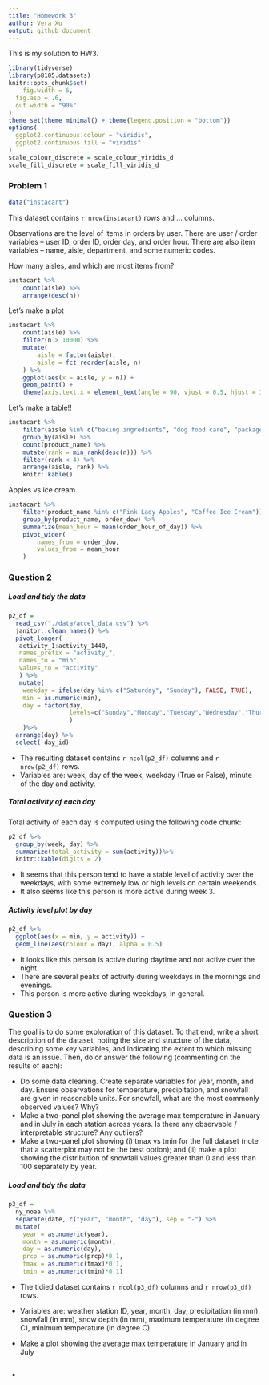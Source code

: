 ```yaml
---
title: "Homework 3"
author: Vera Xu
output: github_document
---
```


This is my solution to HW3.

```r
library(tidyverse)
library(p8105.datasets)
knitr::opts_chunk$set(
	fig.width = 6, 
  fig.asp = .6,
  out.width = "90%"
)
theme_set(theme_minimal() + theme(legend.position = "bottom"))
options(
  ggplot2.continuous.colour = "viridis",
  ggplot2.continuous.fill = "viridis"
)
scale_colour_discrete = scale_colour_viridis_d
scale_fill_discrete = scale_fill_viridis_d
```


### Problem 1

```r
data("instacart")
```

This dataset contains `r nrow(instacart)` rows and ... columns. 

Observations are the level of items in orders by user. There are user / order variables -- user ID, order ID, order day, and order hour. There are also item variables -- name, aisle, department, and some numeric codes. 

How many aisles, and which are most items from?

```r
instacart %>% 
	count(aisle) %>% 
	arrange(desc(n))
```


Let's make a plot

```r
instacart %>% 
	count(aisle) %>% 
	filter(n > 10000) %>% 
	mutate(
		aisle = factor(aisle),
		aisle = fct_reorder(aisle, n)
	) %>% 
	ggplot(aes(x = aisle, y = n)) + 
	geom_point() + 
	theme(axis.text.x = element_text(angle = 90, vjust = 0.5, hjust = 1))
```


Let's make a table!!

```r
instacart %>% 
	filter(aisle %in% c("baking ingredients", "dog food care", "packaged vegetables fruits")) %>% 
	group_by(aisle) %>% 
	count(product_name) %>% 
	mutate(rank = min_rank(desc(n))) %>% 
	filter(rank < 4) %>% 
	arrange(aisle, rank) %>% 
	knitr::kable()
```


Apples vs ice cream..

```r
instacart %>% 
	filter(product_name %in% c("Pink Lady Apples", "Coffee Ice Cream")) %>% 
	group_by(product_name, order_dow) %>% 
	summarize(mean_hour = mean(order_hour_of_day)) %>% 
	pivot_wider(
		names_from = order_dow,
		values_from = mean_hour
	)
```

### Question 2


##### Load and tidy the data

```r
p2_df = 
  read_csv("./data/accel_data.csv") %>%
  janitor::clean_names() %>%
  pivot_longer(
   activity_1:activity_1440,
   names_prefix = "activity_",
   names_to = "min",
   values_to = "activity"
   ) %>%
   mutate(
    weekday = ifelse(day %in% c("Saturday", "Sunday"), FALSE, TRUE),
    min = as.numeric(min),
    day = factor(day, 
                 levels=c("Sunday","Monday","Tuesday","Wednesday","Thursday","Friday","Saturday")
                 ) 
    )%>%
  arrange(day) %>%
  select(-day_id)
```

* The resulting dataset contains `r ncol(p2_df)` columns and `r nrow(p2_df)` rows.
* Variables are: week, day of the week, weekday (True or False), minute of the day and activity. 



##### Total activity of each day

Total activity of each day is computed using the following code chunk: 

```r
p2_df %>%
  group_by(week, day) %>% 
  summarize(total_activity = sum(activity))%>% 
  knitr::kable(digits = 2)
```

* It seems that this person tend to have a stable level of activity over the weekdays, with some extremely low or high levels on certain weekends.
* It also seems like this person is more active during week 3.



##### Activity level plot by day

```r
p2_df %>%
  ggplot(aes(x = min, y = activity)) + 
  geom_line(aes(colour = day), alpha = 0.5)
```

* It looks like this person is active during daytime and not active over the night.
* There are several peaks of activity during weekdays in the mornings and evenings.
* This person is more active during weekdays, in general.


### Question 3

The goal is to do some exploration of this dataset. To that end, write a short description of the dataset, noting the size and structure of the data, describing some key variables, and indicating the extent to which missing data is an issue. Then, do or answer the following (commenting on the results of each):

* Do some data cleaning. Create separate variables for year, month, and day. Ensure observations for temperature, precipitation, and snowfall are given in reasonable units. For snowfall, what are the most commonly observed values? Why?
* Make a two-panel plot showing the average max temperature in January and in July in each station across years. Is there any observable / interpretable structure? Any outliers?
* Make a two-panel plot showing (i) tmax vs tmin for the full dataset (note that a scatterplot may not be the best option); and (ii) make a plot showing the distribution of snowfall values greater than 0 and less than 100 separately by year.

##### Load and tidy the data

```r
p3_df =
  ny_noaa %>%
  separate(date, c("year", "month", "day"), sep = "-") %>%
  mutate(
    year = as.numeric(year),
    month = as.numeric(month),
    day = as.numeric(day),
    prcp = as.numeric(prcp)*0.1,
    tmax = as.numeric(tmax)*0.1,
    tmin = as.numeric(tmin)*0.1)
```

* The tidied dataset contains `r ncol(p3_df)` columns and `r nrow(p3_df)` rows.
* Variables are: weather station ID, year, month, day, precipitation (in mm), snowfall (in mm), snow depth (in mm), maximum temperature (in degree C), minimum temperature (in degree C). 


* Make a plot showing the average max temperature in January and in July

```r

```

*